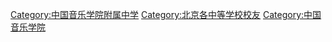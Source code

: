 [[Category:中国音乐学院附属中学|Category:中国音乐学院附属中学]]
[[Category:北京各中等学校校友|Category:北京各中等学校校友]]
[[Category:中国音乐学院|Category:中国音乐学院]]